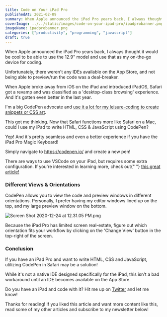 ```yaml
---
title: Code on Your iPad Pro
publishedAt: 2021-02-09
summary: When Apple announced the iPad Pro years back, I always thought it would be cool to be able to use the 12.9" model and use that as my on-the-go device for coding. Here's how I do it.
coverImage: ../../static/images/code-on-your-ipad-pro/ipadprobanner.png
imageName: ipadprobanner.png
categories: ["productivity", "programming", "javascript"]
draft: true
---
```


When Apple announced the iPad Pro years back, I always thought it would be cool to be able to use the 12.9" model and use that as my on-the-go device for coding.

Unfortunately, there weren't any IDEs available on the App Store, and not being able to preview/run the code was a deal-breaker.

When Apple broke away from iOS on the iPad and introduced iPadOS, Safari got a revamp and was classified as a 'desktop-class browsing' experience. And it's gotten even better in the last year.

I'm a big CodePen advocate and [use it a lot for my leisure-coding to create snippets or CSS art](https://codepen.io/braydoncoyer).

This got me thinking. Now that Safari functions more like Safari on a Mac, could I use my iPad to write HTML, CSS & JavaScript using CodePen?

Yep! And it's pretty seamless and even a better experience if you have the iPad Pro Magic Keyboard!

Simply navigate to https://codepen.io/ and create a new pen!

<Infoquote>
  There are ways to use VSCode on your iPad, but requires some extra
  configuration. If you're interested in learning more, check out{" "}
  <a
    href="https://medium.com/@ow/its-finally-possible-to-code-web-apps-on-an-ipad-pro-90ad9c1fb59a"
    target="_blank"
  >
    this great article!
  </a>
</Infoquote>

### Different Views & Orientations

CodePen allows you to view the code and preview windows in different orientations.
Personally, I prefer having my editor windows lined up on the top, and my large preview window on the bottom.

![Screen Shot 2020-12-24 at 12.31.05 PM.png](https://cdn.hashnode.com/res/hashnode/image/upload/v1608834681194/1F0GbMPqk.png)

Because the iPad Pro has limited screen real-estate, figure out which orientation fits your workflow by clicking on the 'Change View' button in the top-right of the screen.

### Conclusion

If you have an iPad Pro and want to write HTML, CSS and JavaScript, utilizing CodePen in Safari may be a solution!

While it's not a native IDE designed specifically for the iPad, this isn't a bad workaround until an IDE becomes available on the App Store.

Do you have an iPad and code with it? Hit me up on [Twitter](https://twitter.com/BraydonCoyer) and let me know!

Thanks for reading! If you liked this article and want more content like this, read some of my other articles and subscribe to my newsletter below!
